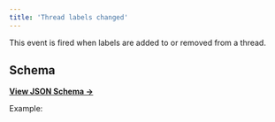 ```yaml
---
title: 'Thread labels changed'
---
```


This event is fired when labels are added to or removed from a thread.

## Schema

[**View JSON Schema →**](https://json-schema.app/view/%23%2Fdefinitions%2FthreadLabelsChangedPayload?url=https%3A%2F%2Fcore-api.uk.plain.com%2Fwebhooks%2Fschema.json)

Example:

<Snippet file="webhooks/thread-labels-changed.mdx" />
